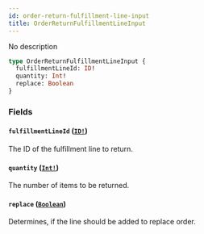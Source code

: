 ```yaml
---
id: order-return-fulfillment-line-input
title: OrderReturnFulfillmentLineInput
---
```


No description

```graphql
type OrderReturnFulfillmentLineInput {
  fulfillmentLineId: ID!
  quantity: Int!
  replace: Boolean
}
```

### Fields

#### `fulfillmentLineId` ([`ID!`](/developer/api-reference/scalars/id.mdx))

The ID of the fulfillment line to return.

#### `quantity` ([`Int!`](/developer/api-reference/scalars/int.mdx))

The number of items to be returned.

#### `replace` ([`Boolean`](/developer/api-reference/scalars/boolean.mdx))

Determines, if the line should be added to replace order.
